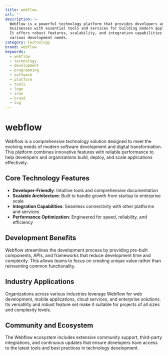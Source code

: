 ```yaml
---
title: webflow
url: ''
description: >-
  Webflow is a powerful technology platform that provides developers and
  businesses with essential tools and services for building modern applications.
  It offers robust features, scalability, and integration capabilities for
  various development needs.
category: technology
brand: webflow
keywords:
  - webflow
  - technology
  - development
  - programming
  - software
  - platform
  - tools
  - logo
  - icon
  - brand
  - svg
---
```


# webflow

Webflow is a comprehensive technology solution designed to meet the evolving needs of modern software development and digital transformation. This platform combines innovative features with reliable performance to help developers and organizations build, deploy, and scale applications effectively.

## Core Technology Features

- **Developer-Friendly**: Intuitive tools and comprehensive documentation
- **Scalable Architecture**: Built to handle growth from startup to enterprise scale
- **Integration Capabilities**: Seamless connectivity with other platforms and services
- **Performance Optimization**: Engineered for speed, reliability, and efficiency

## Development Benefits

Webflow streamlines the development process by providing pre-built components, APIs, and frameworks that reduce development time and complexity. This allows teams to focus on creating unique value rather than reinventing common functionality.

## Industry Applications

Organizations across various industries leverage Webflow for web development, mobile applications, cloud services, and enterprise solutions. Its versatility and robust feature set make it suitable for projects of all sizes and complexity levels.

## Community and Ecosystem

The Webflow ecosystem includes extensive community support, third-party integrations, and continuous updates that ensure developers have access to the latest tools and best practices in technology development.
